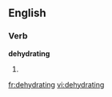 
==English==

===Verb===
'''dehydrating'''

# {{present participle of|[[dehydrate]]}}

[[fr:dehydrating]]
[[vi:dehydrating]]